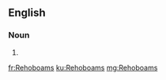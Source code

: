 ==English==

===Noun===
{{head|en|plural}}

# {{plural of|Rehoboam|lang=en|nocat=1}}

[[fr:Rehoboams]]
[[ku:Rehoboams]]
[[mg:Rehoboams]]